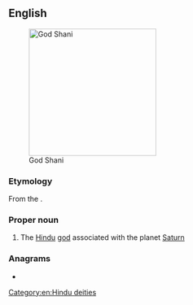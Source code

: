 {{also|shani}}
==English==
[[File:SHANI GOD.JPG|thumb|right|250px|God Shani]]

===Etymology===
From the {{etyl|sa|en}} {{m|sa|शनि|tr=Śani}}.

===Proper noun===
{{wikipedia}}
{{en-proper noun}}

# {{lb|en|Hinduism}} The [[Hindu]] [[god]] associated with the planet [[Saturn]]

===Anagrams===
* {{anagrams|en|a=ahins|Anish|Hsi-an|Hsian|Ishan|Naish|Nashi|Sahin|Sahni|Shain|Shina|Sinha|hains|nashi}}

[[Category:en:Hindu deities]]